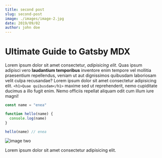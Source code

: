 ```yaml
---
title: second post
slug: second-post
image: ./images/image-2.jpg
date: 2019/09/02
author: john doe
---
```



# Ultimate Guide to Gatsby MDX

Lorem ipsum dolor sit amet consectetur, _adipisicing elit_. Quas ipsum adipisci vero **laudantium temporibus** inventore enim tempore vel mollitia praesentium repellendus, veniam ut aut dignissimos quibusdam laboriosam velit culpa recusandae?
Lorem ipsum dolor sit amet consectetur adipisicing elit. `<h1>Quae quibusdam</h1>` maxime sed ut reprehenderit, nemo cupiditate ducimus a illo fugit enim. Nemo officiis repellat aliquam odit cum illum iure magni!

<Counter />

<div className='code'>

```js
const name = "enea"

function hello(name) {
  console.log(name)
}

hello(name) // enea
```

</div>

<div className='post-image'>

![image two](./images/image-2.jpg)

</div>

Lorem ipsum dolor sit amet consectetur adipisicing elit.
